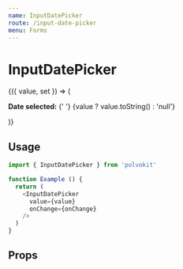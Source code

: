 ```yaml
---
name: InputDatePicker
route: /input-date-picker
menu: Forms
---
```



# InputDatePicker

<Playground>
  <Value>
    {({ value, set }) => (
      <div style={{ height: 350 }}>
        <InputDatePicker
          value={value}
          onChange={set}
        />
        <p>
          <strong>Date selected:</strong>
          {' '}
          {value ? value.toString() : 'null'}
        </p>
      </div>
    )}
  </Value>
</Playground>

## Usage

```js
import { InputDatePicker } from 'polvokit'

function Example () {
  return (
    <InputDatePicker
      value={value}
      onChange={onChange}
    />
  )
}
```

## Props

<Props of={InputDatePicker} />
